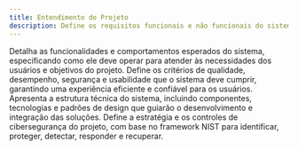 ```yaml
---
title: Entendimento do Projeto
description: Define os requisitos funcionais e não funcionais do sistema, além da proposta arquitetural que orienta o desenvolvimento técnico e integração das soluções.
---
```


<Cards>
  <Card
    href="/docs/sprint-1/entendimento-do-projeto/requisitos-funcionais"
    title="Requisitos Funcionais"
  >
    Detalha as funcionalidades e comportamentos esperados do sistema,
    especificando como ele deve operar para atender às necessidades dos usuários
    e objetivos do projeto.
  </Card>
  <Card
    href="/docs/sprint-1/entendimento-do-projeto/requisitos-nao-funcionais"
    title="Requisitos Não Funcionais"
  >
    Define os critérios de qualidade, desempenho, segurança e usabilidade que o
    sistema deve cumprir, garantindo uma experiência eficiente e confiável para
    os usuários.
  </Card>
  <Card
    href="/docs/sprint-1/entendimento-do-projeto/proposta-arquitetural"
    title="Proposta Arquitetural"
  >
    Apresenta a estrutura técnica do sistema, incluindo componentes, tecnologias
    e padrões de design que guiarão o desenvolvimento e integração das soluções.
  </Card>
  <Card
    href="/docs/sprint-1/nistcsf"
    title="Documentação do NIST Cybersecurity Framework"
  >
    Define a estratégia e os controles de cibersegurança do projeto, com base
    no framework NIST para identificar, proteger, detectar, responder e recuperar.
  </Card>
</Cards>
